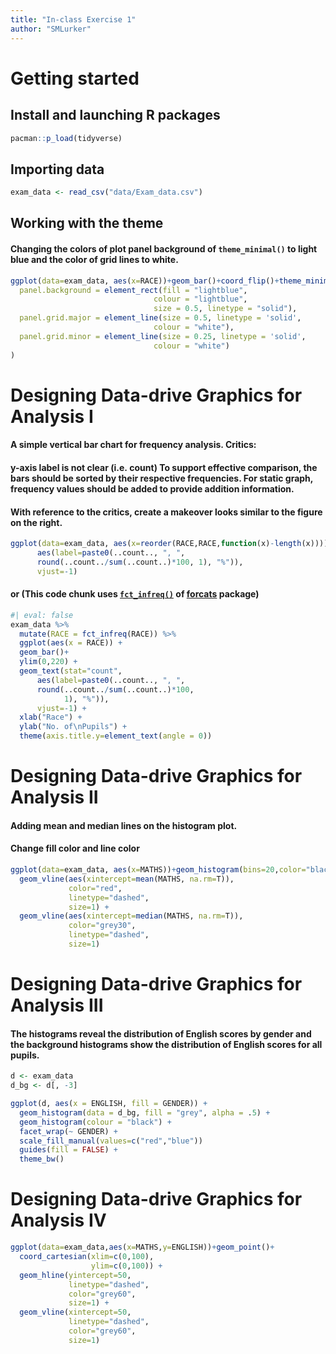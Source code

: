 ```yaml
---
title: "In-class Exercise 1"
author: "SMLurker"
---
```


# Getting started

## Install and launching R packages

```r

pacman::p_load(tidyverse)

```

## Importing data

```r
exam_data <- read_csv("data/Exam_data.csv")
```

## Working with the theme

#### Changing the colors of plot panel background of `theme_minimal()` to light blue and the color of grid lines to white.

```r
ggplot(data=exam_data, aes(x=RACE))+geom_bar()+coord_flip()+theme_minimal() +theme(
  panel.background = element_rect(fill = "lightblue",
                                colour = "lightblue",
                                size = 0.5, linetype = "solid"),
  panel.grid.major = element_line(size = 0.5, linetype = 'solid',
                                colour = "white"), 
  panel.grid.minor = element_line(size = 0.25, linetype = 'solid',
                                colour = "white")
)
```

# Designing Data-drive Graphics for Analysis I

#### A simple vertical bar chart for frequency analysis. Critics:

#### y-axis label is not clear (i.e. count) To support effective comparison, the bars should be sorted by their respective frequencies. For static graph, frequency values should be added to provide addition information.

#### With reference to the critics, create a makeover looks similar to the figure on the right.

```r
ggplot(data=exam_data, aes(x=reorder(RACE,RACE,function(x)-length(x))))+geom_bar()+ylim(0,220)+labs(x = "Race",y="No. of\nPupils") +theme(axis.title.y = element_text(angle = 0, vjust = 1))+geom_text(stat="count", 
      aes(label=paste0(..count.., ", ", 
      round(..count../sum(..count..)*100, 1), "%")),
      vjust=-1)

```

#### or (This code chunk uses [`fct_infreq()`](https://forcats.tidyverse.org/reference/fct_inorder.html) of [**forcats**](https://forcats.tidyverse.org/articles/forcats.html) package)

```r
#| eval: false
exam_data %>%
  mutate(RACE = fct_infreq(RACE)) %>%
  ggplot(aes(x = RACE)) + 
  geom_bar()+
  ylim(0,220) +
  geom_text(stat="count", 
      aes(label=paste0(..count.., ", ", 
      round(..count../sum(..count..)*100,
            1), "%")),
      vjust=-1) +
  xlab("Race") +
  ylab("No. of\nPupils") +
  theme(axis.title.y=element_text(angle = 0))
```

# Designing Data-drive Graphics for Analysis II

#### Adding mean and median lines on the histogram plot.

#### Change fill color and line color

```r
ggplot(data=exam_data, aes(x=MATHS))+geom_histogram(bins=20,color="black", fill="lightblue")+
  geom_vline(aes(xintercept=mean(MATHS, na.rm=T)),
             color="red", 
             linetype="dashed", 
             size=1) +
  geom_vline(aes(xintercept=median(MATHS, na.rm=T)),
             color="grey30",
             linetype="dashed", 
             size=1)
```

# Designing Data-drive Graphics for Analysis III

#### The histograms reveal the distribution of English scores by gender and the background histograms show the distribution of English scores for all pupils.

```r
d <- exam_data   
d_bg <- d[, -3]  

ggplot(d, aes(x = ENGLISH, fill = GENDER)) +
  geom_histogram(data = d_bg, fill = "grey", alpha = .5) +
  geom_histogram(colour = "black") +
  facet_wrap(~ GENDER) +
  scale_fill_manual(values=c("red","blue"))
  guides(fill = FALSE) +  
  theme_bw()
```

# Designing Data-drive Graphics for Analysis IV

```r
ggplot(data=exam_data,aes(x=MATHS,y=ENGLISH))+geom_point()+
  coord_cartesian(xlim=c(0,100),
                  ylim=c(0,100)) +
  geom_hline(yintercept=50,
             linetype="dashed",
             color="grey60",
             size=1) + 
  geom_vline(xintercept=50, 
             linetype="dashed",
             color="grey60",
             size=1)
```
